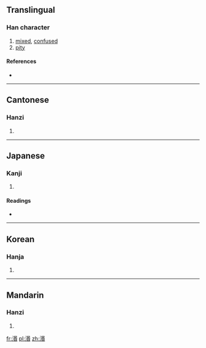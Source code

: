==Translingual==

===Han character===
{{Han char|rn=85|rad=水|as=09|sn=12|four=3716<sub>4</sub>|canj=水口心日 (ERPA)}}

# [[mixed]], [[confused]]
# [[pity]]

====References====
* {{Han ref|kx=0637.250|dkj=17854|dj=1044.190|hdz=31690.020|uh=6E63|ud=28259|bh=B543|bd=46403}}

----

==Cantonese==

===Hanzi===
{{yue-hanzi|jyut=|y=man5}}

# {{defn|lang=yue|sort=水09}}

----

==Japanese==

===Kanji===
{{ja-kanji|grade=|rs=水09}}

# {{defn|lang=ja|sort=水09}}

====Readings====
* {{ja-readings|on=[[びん]] (bin), [[みん]] (min), [[べん]] (ben), [[めん]] (men)|kun=}}

----

==Korean==

===Hanja===
{{ko-hanja|hangeul=민|eumhun=|rv=min|mr=min|y=min}}

# {{defn|lang=ko|sort=水09}}

----

==Mandarin==

===Hanzi===
{{cmn-hanzi|pin=[[mǐn]] ([[min3]])|wg=min<sup>3</sup>}}

# {{defn|lang=cmn|sort=水09}}

[[fr:湣]]
[[pl:湣]]
[[zh:湣]]